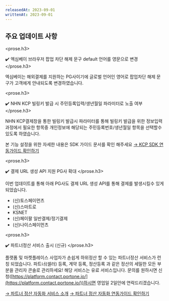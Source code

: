 ```yaml
---
releasedAt: 2023-09-01
writtenAt: 2023-09-01
---
```



## 주요 업데이트 사항

<prose.h3>
  <PaymentV1 />

  ✔️ 엑심베이 브라우저 팝업 차단 해제 문구 default 언어를 영문으로 변경
</prose.h3>

엑심베이는 해외결제를 지원하는 PG사이기에 글로벌 언어인 영어로
팝업차단 해제 문구가 고객에게 안내되도록 변경하였습니다.

<prose.h3>
  <PaymentV1 />

  ✔️ NHN KCP 빌링키 발급 시 주민등록입력/생년월일 파라미터로 노출 여부
</prose.h3>

NHN KCP결제창을 통한 빌링키 발급시 파라미터를 통해 빌링키 발급을 위한 정보입력 과정에서 필요한 항목중 개인정보에 해당되는 주민등록번호/생년월일 항목을
선택할수 있도록 하였습니다.

본 기능 설정을 위한 자세한 내용은 SDK 가이드 문서를 확인 해주세요
[→ KCP SDK 연동가이드 확인하기](https://developers.portone.io/docs/ko/pg/payment-gateway/nhn-kcp#4-%EA%B8%B0%ED%83%80-%ED%8C%8C%EB%9D%BC%EB%AF%B8%ED%84%B0)

<prose.h3>
  <PaymentV1 />

  ✔️ 결제 URL 생성 API 지원 PG사 확대
</prose.h3>

이번 업데이트를 통해 아래 PG사도 결제 URL 생성 API를 통해 결제를 발생시킬수 있게되었습니다.

- (신)토스페이먼츠
- (신)스마트로
- KSNET
- (신)페이팔 일반결제/정기결제
- (신)나이스페이먼츠

<prose.h3>
  <Partner />

  ✔️ 파트너정산 서비스 출시 (신규)
</prose.h3>

플랫폼 및 마켓플레이스 사업자가 손쉽게 하위정산 할 수 있는 파트너정산 서비스가 런칭 되었습니다.
파트너(셀러) 등록, 계약 등록, 정산등록 과 같은 정산의 세밀한 모든 부분을 관리자 콘솔로 관리하세요!
해당 서비스는 유료 서비스입니다. 문의를 원하시면 신청([https://platform.contact.portone.io/](https://platform.contact.portone.io/))하시면
영업일 2일안에 연락드리겠습니다.

[→ 파트너 정산 자동화 서비스 소개](https://portone.io/korea/ko/service/platform)
[→ 파트너 정산 자동화 연동가이드 확인하기](https://developers.portone.io/platform/guide)
